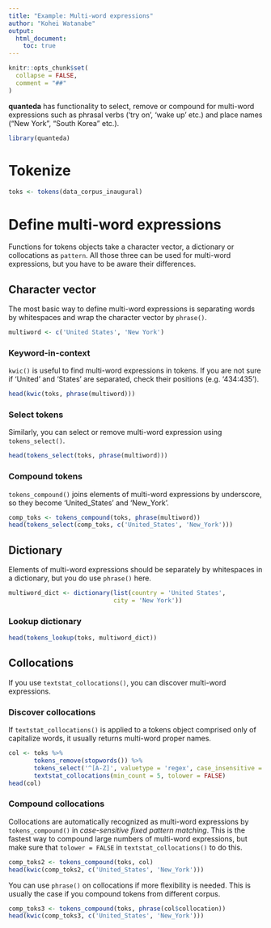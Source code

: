 ```yaml
---
title: "Example: Multi-word expressions"
author: "Kohei Watanabe"
output: 
  html_document:
    toc: true
---
```


```r
knitr::opts_chunk$set(
  collapse = FALSE,
  comment = "##"
)
```

**quanteda** has functionality to select, remove or compound for multi-word expressions such as phrasal verbs ('try on', 'wake up' etc.) and place names ("New York", "South Korea" etc.). 

```r
library(quanteda)
```

# Tokenize

```r
toks <- tokens(data_corpus_inaugural)
```

# Define multi-word expressions

Functions for tokens objects take a character vector, a dictionary or collocations as `pattern`. All those three can be used for multi-word expressions, but you have to be aware their differences.

## Character vector

The most basic way to define multi-word expressions is separating words by whitespaces and wrap the character vector by `phrase()`.

```r
multiword <- c('United States', 'New York')
```

### Keyword-in-context

`kwic()` is useful to find multi-word expressions in tokens. If you are not sure if 'United' and 'States' are separated, check their positions (e.g. '434:435').

```r
head(kwic(toks, phrase(multiword)))
```

### Select tokens

Similarly, you can select or remove multi-word expression using `tokens_select()`.

```r
head(tokens_select(toks, phrase(multiword)))
```

### Compound tokens

`tokens_compound()` joins elements of multi-word expressions by underscore, so they become 'United_States' and 'New_York'.

```r
comp_toks <- tokens_compound(toks, phrase(multiword))
head(tokens_select(comp_toks, c('United_States', 'New_York')))
```

## Dictionary

Elements of multi-word expressions should be separately by whitespaces in a dictionary, but you do use `phrase()` here.

```r
multiword_dict <- dictionary(list(country = 'United States', 
                             city = 'New York'))
```

### Lookup dictionary

```r
head(tokens_lookup(toks, multiword_dict))
```

## Collocations

If you use `textstat_collocations()`, you can discover multi-word expressions. 

### Discover collocations

If `textstat_collocations()` is applied to a tokens object comprised only of capitalize words, it usually returns multi-word proper names.

```r
col <- toks %>% 
       tokens_remove(stopwords()) %>% 
       tokens_select('^[A-Z]', valuetype = 'regex', case_insensitive = FALSE, padding = TRUE) %>% 
       textstat_collocations(min_count = 5, tolower = FALSE)
head(col)
```

### Compound collocations

Collocations are automatically recognized as multi-word expressions by `tokens_compound()` in *case-sensitive fixed pattern matching*. This is the fastest way to compound large numbers of multi-word expressions, but make sure that `tolower = FALSE` in `textstat_collocations()` to do this.

```r
comp_toks2 <- tokens_compound(toks, col)
head(kwic(comp_toks2, c('United_States', 'New_York')))
```

You can use `phrase()` on collocations if more flexibility is needed. This is usually the case if you compound tokens from different corpus.

```r
comp_toks3 <- tokens_compound(toks, phrase(col$collocation))
head(kwic(comp_toks3, c('United_States', 'New_York')))
```

